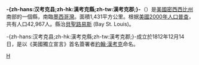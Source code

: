 {{noteTA
|T=zh-hans:汉考克县 (密西西比州);zh-hk:漢考克縣 (密西西比州);zh-tw:漢考克郡 (密西西比州);
}}

{{Otheruses|漢考克縣|subject=美國密西西比州的一個縣|other=同名的縣}}
{{Infobox U.S. County|
 county  = -{zh-hans:汉考克县;zh-hk:漢考克縣;zh-tw:漢考克郡;}- |
 state = 密西西比州 |
 en county  = Hancock County |
 en state = Mississippi |
 seal =  |
 map = Map of Mississippi highlighting Hancock County.svg |
 map size = 150 |
 founded = 1812年12月14日 |
 seat = [[貝聖路易斯|貝聖路易斯]] | 
 area = 1,431 [[km²|km²]] (553 [[square_mile|mi²]]) |
 area land = 1,235 km² (477 mi²) |
 area water = 196 km² (76 mi²) |
 area percentage = 13.69% |
 census yr = 2000|
 pop = 42,967 |
 density = 35 |
 web =  |
|}}
'''-{zh-hans:汉考克县;zh-hk:漢考克縣;zh-tw:漢考克郡;}-'''（{{lang-en|Hancock County}}）是[[美國|美國]][[密西西比州|密西西比州]]南部的一個縣，南臨[[墨西哥灣|墨西哥灣]]。面積1,431平方公里。根据[[美國2000年人口普查|美國2000年人口普查]]，共有人口42,967人。縣治[[貝聖路易斯|貝聖路易斯]] (Bay St. Louis)。

-{zh-hans:汉考克县;zh-hk:漢考克縣;zh-tw:漢考克郡;}-成立於1812年12月14日，是以《美國獨立宣言》首名簽署者[[約翰·漢考克|約翰·漢考克]]命名。

[[Category:密西西比州行政區劃|H]]